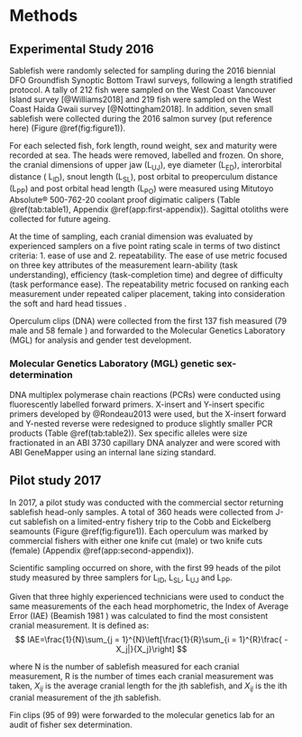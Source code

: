 # Methods

<!-- KH: Within the methods, suggestion consider adding sub-headings to the methods for each study for 'Data Collection' and 'Analysis'-->

##  Experimental Study 2016

<!-- New header ?: 
### Data Collection 
-->

Sablefish were randomly selected for sampling during the 2016 biennial DFO Groundfish Synoptic Bottom Trawl surveys, following a length stratified protocol. A tally <!--KH: use 'total' instead of 'tally' ?--> of 212 fish were sampled on the West Coast Vancouver Island survey [@Williams2018] and 219 fish were sampled<!--KH: suggestion to delete text 'were sampled'--> on the West Coast Haida Gwaii survey [@Nottingham2018]. In addition, seven small sablefish were collected during the 2016 salmon survey (put reference here) (Figure \@ref(fig:figure1)). <!--KH: At present, the salmon survey is in Figure 1 legend, but no pink points on map. Is the plan still to add that to the map?  Or, you could put a description here of what parts of the coast the salmon survey sampled? -->

For each selected fish, fork length, round weight, sex and maturity were recorded at sea. The heads were removed, labelled <!--KH: labelled with a unique ID?-->and frozen.  On shore, the cranial dimensions of upper jaw (L~UJ~), eye diameter (L~ED~), interorbital distance ( L~ID~), snout length (L~SL~), post orbital to preoperculum distance (L~PP~) and post orbital head length (L~PO~) were measured using Mitutoyo Absolute® 500-762-20 coolant proof digimatic calipers (Table \@ref(tab:table1), Appendix \@ref(app:first-appendix)).  Sagittal otoliths were collected for future ageing.  <!--KH: Suggestion to move the following sentence to a seperate 'Analysis' section: Fork lengths (L~FL~) were estimated by a simple linear regression model, using the cranial measurements as a predictor variables.-->  

At the time of sampling, each cranial dimension was evaluated by experienced samplers <!--KH: how many samplers? Was there repeat measurements at this stage? Or, was is one sampler per fish with different samplers doing different fish -->on a five point rating scale in terms of two distinct criteria: 1. ease of use and 2. repeatability. The ease of use metric focused on three key attributes of the measurement learn-ability (task understanding), efficiency (task-completion time) and degree of difficulty (task performance ease).  The repeatability metric focused on ranking each measurement under repeated caliper placement, taking into consideration the soft and hard head tissues <!--KH: What does 'taking into consideration hard and soft tissues mean? -->. 
<!--KH: would help to standardize terms criteria, attribute, and metric above. -->


<!-- KH: Suggested alternative version of above paragraph:

As part of the sampling protocol, samplers scored each of the six cranial dimensions on two different attributes: 1. ease of use and 2. repeatability.  A five-point scale was used to score each attribute. When scoring 'ease of use', samplers were asked to consider learn-ability (i.e., how easy was it to understand the task), efficiencieny (i.e., task completion time), and degree of difficulty (i.e., ease of performing the task).  When scoring 'repeatability', samplers were asked to take repeated measurements of each cranial dimension and assign a score based on the consistency in each measurement under repeated caliper placement.

-->


Operculum clips (DNA) were collected from the first 137 fish measured (79 male and 58 female <!--KH; Are these numbers based on the sex assignments of the samplers? Or, are these DNA results? -->) and forwarded to the Molecular Genetics Laboratory (MGL) for analysis and gender test development.


### Molecular Genetics Laboratory (MGL) genetic sex-determination

<!--KH: Is it possible to add a bit more context into this section?  i.e., molecular genetic analyses were used to determine sex for 137 samples collected during the Experimental Study.  DNA-based sex assignments were then compared with the sex assigned by samplers through their visual inspection of the gonads to determine the  accuracy of science staff at identifying Sablefish sex.-->

DNA multiplex polymerase chain reactions (PCRs) were conducted using fluorescently labelled forward primers.	X-insert and Y-insert specific primers developed by @Rondeau2013 were used, but the X-insert forward and Y-nested reverse were redesigned to produce slightly smaller PCR products (Table \@ref(tab:table2)).   Sex specific alleles were size fractionated in an ABI 3730 capillary DNA analyzer and were scored with ABI GeneMapper using an internal lane sizing standard. 



<!-- New header ?: 
### Data Analysis
KH: Moved the follwing sentence from above here:
Fork lengths (L~FL~) were estimated by a simple linear regression model, using the cranial measurements as a predictor variables.

## KH: Also, is it also possible to add a couple more sentences to this analysis section?  This could include re-iterating why the regression was done (i.e., to determine how well each of the six candidate cranial measurements could predict fork length).  You could also include a bit more info on linear regressions (i.e., package in R that was used, how you assessed model fit)

-->



## Pilot study 2017 
<!-- KH: Change this header to 'Fishery Pilot Study 2017'? 
-- I like the addition of the word 'Fishery' because it helps identify that commercial fishers were part of this study. Thoughts??  -->

<!-- New header ?: 
### Data Collection
-->

In 2017, a pilot study was conducted with the commercial sector returning sablefish head-only samples.  A total of 360 heads were collected from J-cut sablefish on a limited-entry fishery trip to the Cobb and Eickelberg seamounts (Figure \@ref(fig:figure1)).  Each operculum was marked by commercial fishers with either one knife cut (male) or two knife cuts (female) (Appendix \@ref(app:second-appendix)).  

Scientific sampling occurred on shore, with the first 99 heads of the pilot study measured by three samplers for L~ID~, L~SL~, L~UJ~ and L~PP~.  <!--KH: Why were just these four used instead of original 6? Was is based on preliminary results from the Experimental Study? i.e., there was an early decision that these 4 were most promising? -->

<!--KH: could also add 'Three different samplers were used at this stage of the Fishery Pilot Study to better quantify the repeatability cranial head measurements -->



<!-- New header ?: 
### Data Analysis
-->


Given that three highly experienced technicians were used to conduct the same measurements of the each head morphometric, the Index of Average Error (IAE) (Beamish 1981 <!--KH: note that Beamish 1981 is not in refs. Can you please send it to me so I can have a quick look at it to make sure I'm understanding correctly?  Is it this paper: https://cdnsciencepub.com/doi/pdf/10.1139/f81-132?-->) was calculated to find the most consistent cranial measurement. It is defined as:
$$
IAE=\frac{1}{N}\sum_{j = 1}^{N}\left[\frac{1}{R}\sum_{i = 1}^{R}\frac{ - X_j|}{X_j}\right]
$$
<!--KH: what is the addition | symbol after X_j in the numerator mean?? -->

where N is the number of sablefish measured for each cranial measurement, R is the number of times each cranial measurement was taken, $X_{ij}$ is the average cranial length for the jth sablefish, and $X_{ij}$ is the ith cranial measurement of the jth sablefish.

<!--KH: Note that in equation, you just use X_i, but in text, you denote variables as X_i,j.  Is the neccesary correction to change the equation so that X_j becomes X_{i,j}??  In this case, I think you would describe variables in text as "$X_{ij}$ is the cranial length measurement of the jth sablefish taken by the ith sampler"  Is this right?-->


<!-- KH: It would also be helpful to include a brief description of what IAE represents (is it a measure of precision??), which I can help with if you like-->

Fin clips (95 of 99) were forwarded to the molecular genetics lab for an audit of fisher sex determination. 
